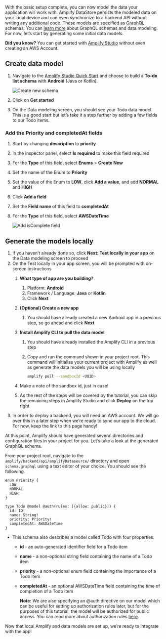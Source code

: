 With the basic setup complete, you can now model the data your application will work with. Amplify DataStore persists the modeled data on your local device and can even synchronize to a backend API without writing any additional code. These models are specified as [GraphQL](http://graphql.org/) schemas. You can [learn more](/cli/graphql/overview) about GraphQL schemas and data modeling. For now, let’s start by generating some initial data models.

<Callout>

**Did you know?** You can get started with [Amplify Studio](https://sandbox.amplifyapp.com/) without even creating an AWS Account.

</Callout>

## Create data model

1. Navigate to the [Amplify Studio Quick Start](https://sandbox.amplifyapp.com/getting-started) and choose to build a **To-do list schema** with **Android** (Java or Kotlin).

    ![Create new schema](/images/lib/getting-started/android/generate-model-admin-ui-create.png)

2. Click on **Get started**

3. On the Data modeling screen, you should see your Todo data model.  This is a good start but let’s take it a step further by adding a few fields to our Todo items.

### Add the Priority and completedAt fields

1. Start by changing **description** to **priority**
2. In the inspector panel, select **Is required** to make this field required
3. For the **Type** of this field, select **Enums** > **Create New**
4. Set the name of the Enum to **Priority**
5. Set the value of the Enum to **LOW**, click **Add a value**, and add **NORMAL** and **HIGH**
6. Click **Add a field**
7. Set the **Field name** of this field to **completedAt**
8. For the **Type** of this field, select **AWSDateTime**

     ![Add isComplete field](/images/lib/getting-started/android/generate-model-admin-ui-field.gif)

## Generate the models locally

1. If you haven’t already done so, click **Next: Test locally in your app** on the Data modeling screen to proceed
2. On the Test locally in your app screen, you will be prompted with on-screen instructions
    1. **What type of app are you building?**
        1. Platform: **Android**
        2. Framework / Language: **Java** or **Kotlin**
        3. Click **Next**
    2. **(Optional) Create a new app**
        1. You should have already created a new Android app in a previous step, so go ahead and click **Next**
    3. **Install Amplify CLI to pull the data model**
        1. You should have already installed the Amplify CLI in a previous step
        2. Copy and run the command shown in your project root. This command will initialize your current project with Amplify as well as generate the data models you will be using locally
            
            ```bash
            amplify pull --sandboxId <UUID>
            ```
            
    4. Make a note of the sandbox id, just in case!
    5. As the rest of the steps will be covered by the tutorial, you can skip the remaining steps in Amplify Studio and click **Deploy** on the top right
3. In order to deploy a backend, you will need an AWS account. We will go over this in a later step when we’re ready to sync our app to the cloud. For now, keep the link to this page handy!

At this point, Amplify should have generated several directories and configuration files in your project for you. Let’s take a look at the generated GraphQL schema.

From your project root, navigate to the `amplify/backend/api/amplifyDatasource/` directory and open `schema.graphql` using a text editor of your choice. You should see the following.

```
enum Priority {
  LOW
  NORMAL
  HIGH
}

type Todo @model @auth(rules: [{allow: public}]) {
  id: ID!
  name: String!
  priority: Priority!
  completedAt: AWSDateTime
}
```

- This schema also describes a model called Todo with four properties:
    - **id** - an auto-generated identifier field for a Todo item
    - **name** - a non-optional string field containing the name of a Todo item
    - **priority** - a non-optional enum field containing the importance of a Todo item
    - **completedAt** - an optional AWSDateTime field containing the time of completion of a Todo item

        <Callout>

        **Note:** We are also specifying an @auth directive on our model which can be useful for setting up authorization rules later, but for the purposes of this tutorial, the model will be authorized for public access. You can read more about authorization rules [here](https://docs.amplify.aws/lib/datastore/setup-auth-rules/q/platform/android).

        </Callout>

Now that local Amplify and data models are set up, we’re ready to integrate with the app!